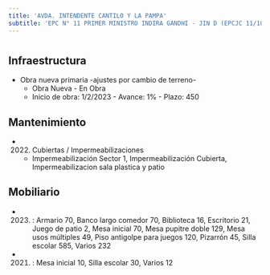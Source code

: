 ```yaml
---
title: 'AVDA. INTENDENTE CANTILO Y LA PAMPA'
subtitle: 'EPC N° 11 PRIMER MINISTRO INDIRA GANDHI - JIN D (EPCJC 11/10°)'
---
```


#
## Infraestructura

* Obra nueva primaria -ajustes por cambio de terreno- 
    + Obra Nueva - En Obra 
    + Inicio de obra: 1/2/2023 - Avance: 1% - Plazo: 450 






## Mantenimiento

*  (2022) Cubiertas / Impermeabilizaciones 
    + Impermeabilización Sector 1, Impermeabilización Cubierta, Impermeabilizacion sala plastica y patio





## Mobiliario

*  (2023) : Armario 70, Banco largo comedor 70, Biblioteca 16, Escritorio 21, Juego de patio 2, Mesa inicial 70, Mesa pupitre doble 129, Mesa usos múltiples 49, Piso antigolpe para juegos 120, Pizarrón 45, Silla escolar 585, Varios 232 

*  (2021) : Mesa inicial 10, Silla escolar 30, Varios 12 



